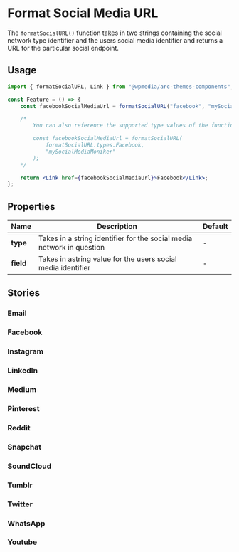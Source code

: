 

<Meta of={IndexStories} />

# Format Social Media URL

The `formatSocialURL()` function takes in two strings containing the social network type identifier and the
users social media identifier and returns a URL for the particular social endpoint.

## Usage

```jsx
import { formatSocialURL, Link } from "@wpmedia/arc-themes-components";

const Feature = () => {
	const facebookSocialMediaUrl = formatSocialURL("facebook", "mySocialMediaMoniker");

	/*
		You can also reference the supported type values of the function

		const facebookSocialMediaUrl = formatSocialURL(
			formatSocialURL.types.Facebook,
			"mySocialMediaMoniker"
		);
	*/

	return <Link href={facebookSocialMediaUrl}>Facebook</Link>;
};
```

## Properties

| Name      | Description                                                           | Default |
| --------- | --------------------------------------------------------------------- | ------- |
| **type**  | Takes in a string identifier for the social media network in question | -       |
| **field** | Takes in astring value for the users social media identifier          | -       |

## Stories

### Email

<Story of={IndexStories.Email} />

### Facebook

<Story of={IndexStories.Facebook} />

### Instagram

<Story of={IndexStories.Instagram} />

### LinkedIn

<Story of={IndexStories.LinkedIn} />

### Medium

<Story of={IndexStories.Medium} />

### Pinterest

<Story of={IndexStories.Pinterest} />

### Reddit

<Story of={IndexStories.Reddit} />

### Snapchat

<Story of={IndexStories.Snapchat} />

### SoundCloud

<Story of={IndexStories.SoundCloud} />

### Tumblr

<Story of={IndexStories.Tumblr} />

### Twitter

<Story of={IndexStories.Twitter} />

### WhatsApp

<Story of={IndexStories.WhatsApp} />

### Youtube

<Story of={IndexStories.Youtube} />
